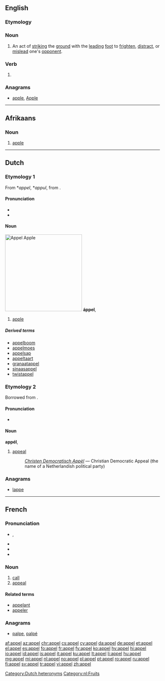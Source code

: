==English==

===Etymology===
{{rfe}}

===Noun===
{{en-noun}}

# {{fencing}} An act of [[strike|striking]] the [[ground]] with the [[lead]]ing [[foot]] to [[frighten]], [[distract]], or [[mislead]] one's [[opponent]].

===Verb===
{{en-verb}}

# {{obsolete spelling of|[[appeal]]}}

===Anagrams===
* [[apple#English|apple]], [[Apple#English|Apple]]

----

==Afrikaans==

===Noun===
{{af-noun|appels}}

# [[apple]]

----

==Dutch==
{{wikipedia|lang=nl}}

===Etymology 1===
From {{etyl|odt|nl}} *''appel'', *''appul'', from {{proto|Germanic|aplaz|lang=nl}}.

====Pronunciation====
* {{audio|Nl-appel.ogg|audio}}
* {{IPA|/ˈɑpəɫ/|lang=nl}}

====Noun====
[[Image:Appel Zoete Ermgaard.jpg|thumb|250px|''Appel''<br>Apple]]
'''áppel''', {{nl-noun|g=m|pl1=appels|pl2=appelen|dim=appeltje}}

# [[apple]]

=====Derived terms=====
{{top4}}
* [[appelboom]]
* [[appelmoes]]
* [[appelsap]]
* [[appeltaart]]
* [[granaatappel]]
* [[sinaasappel]]
* [[twistappel]]
{{bottom}}

===Etymology 2===
Borrowed from {{etyl|fr|nl}}.

====Pronunciation====
* {{IPA|/ɑˈpɛɫ/|lang=nl}}

====Noun====
'''appél''', {{nl-noun|g=n|appels|dim=*}}

# [[appeal]]
#: ''[[w:nl:Christen Democratisch Appèl|Christen Democratisch Appèl]]'' &mdash; Christian Democratic Appeal (the name of a Netherlandish political party)

===Anagrams===
* [[lappe#Dutch|lappe]]

[[Category:Dutch heteronyms]]
[[Category:nl:Fruits]]

----

==French==

===Pronunciation===
* {{IPA|/a.pɛl/|lang=fr}}, {{X-SAMPA|/a.pEl/}}
* {{audio|Fr-appel.ogg|Audio (France, Paris)}}
* {{rhymes|ɛl|lang=fr}}
* {{homophones|appelle|appellent|appelles|appels|lang=fr}}

===Noun===
{{fr-noun|m}}

# [[call]]
# [[appeal]]

====Related terms====
* [[appelant]]
* [[appeler]]

===Anagrams===
* [[palpe#French|palpe]], [[palpé#French|palpé]]

[[af:appel]]
[[az:appel]]
[[chr:appel]]
[[cs:appel]]
[[cy:appel]]
[[da:appel]]
[[de:appel]]
[[et:appel]]
[[el:appel]]
[[es:appel]]
[[fo:appel]]
[[fr:appel]]
[[fy:appel]]
[[ko:appel]]
[[hy:appel]]
[[hi:appel]]
[[io:appel]]
[[id:appel]]
[[is:appel]]
[[it:appel]]
[[ku:appel]]
[[lt:appel]]
[[li:appel]]
[[hu:appel]]
[[mg:appel]]
[[mi:appel]]
[[nl:appel]]
[[no:appel]]
[[pl:appel]]
[[pt:appel]]
[[ro:appel]]
[[ru:appel]]
[[fi:appel]]
[[sv:appel]]
[[tr:appel]]
[[vi:appel]]
[[zh:appel]]
